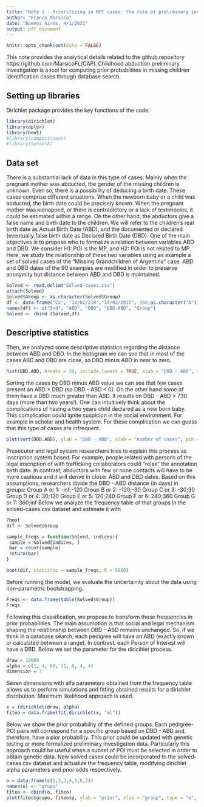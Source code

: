 ```yaml
---
title: "Note 1 - Prioritizing in MPI cases: the role of preliminary investigation in Database Search"
author: "Franco Marsico"
date: "Buenos Aires, 4/1/2021"
output: pdf_document
---
```


```r
knitr::opts_chunk$set(echo = FALSE)
```

This note provides the analytical details related to the github repository https://github.com/MarsicoFL/CAPI. Childhood abduction preliminary investigation is a tool for computing prior probabilities in missing children identification cases through database search. 

## Setting up libraries
Dirichlet package provides the key functions of the code.

```r
library(dirichlet)
library(dplyr)
library(boot)
#library(compositions)
#library(tensorA)
```

## Data set
There is a substantial lack of data in this type of cases. Mainly when the pregnant mother was abducted, the gender of the missing children is unknown. Even so, there is a possibility of deducing a birth date. These cases comprise different situations. When the newborn baby or a child was abducted, the birth date could be precisely known. When the pregnant mother was kidnapped, or there is contradictory or a lack of testimonies, it could be estimated within a range.
On the other hand, the abductors give a false name and birth date to the children. We will refer to the children's real birth date as Actual Birth Date (ABD), and the documented or declared (eventually false birth date as Declared Birth Date (DBD). One of the main objectives is to propose who to formalize a relation between variables ABD and DBD. We consider H1: POI is the MP, and H2: POI is not related to MP. 
Here, we study the relationship of these two variables using as example a set of solved cases of the "Missing Grandchildren of Argentina" case. ABD and DBD dates of the 90 examples are modified in order to preserve anonymity but distance between ABD and DBD is maintained.

```r
Solved <- read.delim("Solved-cases.csv")
attach(Solved)
Solved$Group <- as.character(Solved$Group)
df <- data.frame("Cx", "14/02/218","14/02/2017",-360,as.character("A")) #one date is added in order to avoid empty categories.
names(df) <- c("Ind", "ABD", "DBD", "DBD.ABD", "Group")
Solved <- rbind (Solved,df)
```

## Descriptive statistics
Then, we analyzed some descriptive statistics regarding the distance between ABD and DBD. In the histogram we can see that in most of the cases ABD and DBD are close, so DBD minus ABD in near to zero. 

```r
hist(DBD.ABD, breaks = 30, include.lowest = TRUE, xlab = "DBD - ABD", main = "")
```

Sorting the cases by DBD minus ABD value we can see that few cases present an ABD > DBD (so DBD - ABD < 0). On the other hand some of them have a DBD much greater than ABD. It results on DBD - ABD > 730 days (more than two years!). One can intuitively think about the complications of having a two years child declared as a new born baby. This complication could ignite suspicion in the social environment. For example in scholar and health system. For these complication we can guess that this type of cases are infrequent. 

```r
plot(sort(DBD.ABD), ylab = "DBD - ABD", xlab = "number of cases", pch = 20)
```

Prosecutor and legal system researchers tries to explain this process as inscription system based. For example, people related with persons of the legal inscription of with trafficking collaborators could "relax" the annotation birth date. In contrast, abductors with few or none contacts will have to be more cautious and it will derive in closer ABD and DBD dates. Based on this assumptions, researchers divide the DBD - ABD distance (in days) in groups:
Group A or 1: -inf;-120 
Group B or 2: -120;-30 
Group C or 3: -30;30 
Group D or 4: 30;120 
Group E or 5: 120;240 
Group F or 6: 240;360 
Group G or 7: 360;inf
Below we analyze the frequency table of that groups in the solved-cases.csv dataset and estimate it with 
```r
?boot
dif <- Solved$Group

sample_freqs = function(Solved, indices){
 sample = Solved[indices, ]
 bar = count(sample)
 return(bar)
}

boot(dif, statistic = sample_freqs, R = 5000)

```

Before running the model, we evaluate the uncertainity about the data using non-parametric bootstrapping.
```r
Freqs <- data.frame(table(Solved$Group))
Freqs
```

Following this classification, we propose to transform these frequencies in prior probabilities. The main assumption is that social and legal mechanism shaping the relationship between DBD - ABD remains unchanged. So, if we think in a database search, each pedigree will have an ABD (exactly known or calculated between a range). In contrast, each Person of Interest will have a DBD. Below we set the parameter for the diricihlet process.
```r
draw = 10000
alpha = c(1, 4, 60, 11, 6, 4, 4)
dimension = 7
```

Seven dimensions with alfa parameters obtained from the frequency table allows us to perform simulations and fitting obtained results for a dirichlet distribution. Maximum likelihood approach is used.

```r
x = rdirichlet(draw, alpha)
fiteo = data.frame(fit.dirichlet(x, "ml"))
```

Below we show the prior probability of the defined groups. Each pedigree-POI pairs will correspond for a specific group based on DBD - ABD and, therefore, have a pior probability. This prior could be updated with genetic testing or more formalized preliminary investigation data. 
Particularly this approach could be useful when a subset of POI must be selected in order to obtain genetic data. 
New solved cases could be incorporated to the solved-cases.csv dataset and actualize the frequency table, modifying dirichlet alpha parameters and prior odds respectively.

```r
o = data.frame(c(1,2,3,4,5,6,7))
names(o) <- "grupo"
fiteo <- cbind(o, fiteo)
plot(fiteo$grupo, fiteo$p, ylab = "prior", xlab = "group", type = "o", pch = 20)
```


